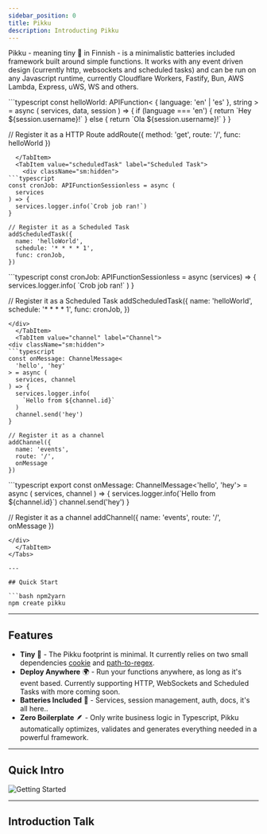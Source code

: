 ```yaml
---
sidebar_position: 0
title: Pikku
description: Introducting Pikku
---
```


Pikku - meaning tiny 🔎 in Finnish - is a minimalistic batteries included framework built around simple functions. It works with any event driven design (currently http, websockets and scheduled tasks) and can be run on any Javascript runtime, currently Cloudflare Workers, Fastify, Bun, AWS Lambda, Express, uWS, WS and others.


<Tabs>
  <TabItem value="HTTP" label="HTTP" default>
```typescript
const helloWorld: APIFunction<
  { language: 'en' | 'es' }, 
  string
> = async (
  services, data, session
) => {
  if (language === 'en') {
    return `Hey ${session.username}!`
  } else {
    return `Ola ${session.username}!`
  }
}

// Register it as a HTTP Route
addRoute({ 
  method: 'get', 
  route: '/', 
  func: helloWorld 
})
```
  </TabItem>
  <TabItem value="scheduledTask" label="Scheduled Task">
    <div className="sm:hidden">
```typescript
const cronJob: APIFunctionSessionless = async (
  services
) => {
  services.logger.info(`Crob job ran!`)
}

// Register it as a Scheduled Task
addScheduledTask({
  name: 'helloWorld',
  schedule: '* * * * 1',
  func: cronJob,
})
```
</div>
<div className="hidden sm:block">
```typescript
const cronJob: APIFunctionSessionless = async (services) => {
  services.logger.info(
    `Crob job ran!`
  )
}

// Register it as a Scheduled Task
addScheduledTask({
  name: 'helloWorld',
  schedule: '* * * * 1',
  func: cronJob,
})
```
</div>
  </TabItem>
  <TabItem value="channel" label="Channel">
<div className="sm:hidden">
```typescript
const onMessage: ChannelMessage<
  'hello', 'hey'
> = async (
  services, channel
) => {
  services.logger.info(
    `Hello from ${channel.id}`
  )
  channel.send('hey')
}

// Register it as a channel 
addChannel({ 
  name: 'events',
  route: '/', 
  onMessage 
})
```
</div>
<div className="hidden sm:block">
```typescript
export const onMessage: ChannelMessage<'hello', 'hey'> = async (
  services, channel
) => {
  services.logger.info(`Hello from ${channel.id}`)
  channel.send('hey')
}

// Register it as a channel 
addChannel({ 
  name: 'events', 
  route: '/', 
  onMessage 
})
```
</div>
  </TabItem>
</Tabs>

---

## Quick Start

```bash npm2yarn
npm create pikku
```

---

## Features

* **Tiny** 🔎 - The Pikku footprint is minimal. It currently relies on two small dependencies [cookie](https://www.npmjs.com/package/cookie) and [path-to-regex](https://www.npmjs.com/package/path-to-regex).
* **Deploy Anywhere** 🌍 - Run your functions anywhere, as long as it's event based. Currently supporting HTTP, WebSockets and Scheduled Tasks with more coming soon.
* **Batteries Included** 🔋 - Services, session management, auth, docs, it's all here..
* **Zero Boilerplate** 🪶 - Only write business logic in Typescript, Pikku automatically optimizes, validates and generates everything needed in a powerful framework.

---

## Quick Intro

![Getting Started](/img/quick-start.gif)

---

## Introduction Talk


<LiteYouTubeEmbed 
    id="94ioOCzoEb4"
    title="An introduction talk to Pikku (previously vramework) at the nodejs Berlin meetup"
/>
